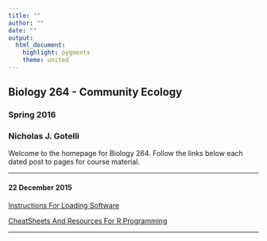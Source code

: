 ```yaml
---
title: ""
author: ""
date: ""
output: 
  html_document: 
    highlight: pygments
    theme: united
---
```

## Biology 264 - Community Ecology
### Spring 2016
### Nicholas J. Gotelli
Welcome to the homepage for Biology 264. Follow the links below each dated post to pages for course material.

****

#### 22 December 2015
[Instructions For Loading Software](Dec22/SoftwareInstructions.html)

[CheatSheets And Resources For R Programming](Dec22/Resources.html)

****
